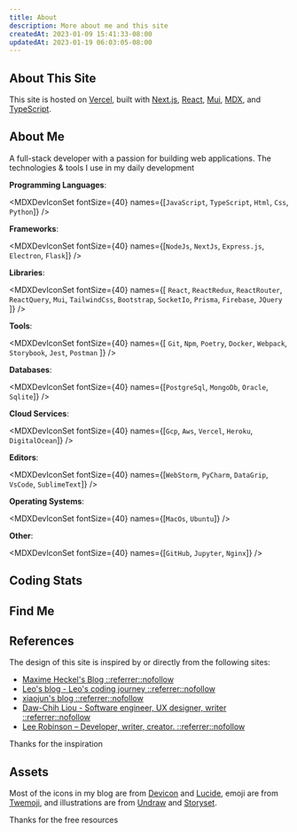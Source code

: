 ```yaml
---
title: About
description: More about me and this site
createdAt: 2023-01-09 15:41:33-08:00
updatedAt: 2023-01-19 06:03:05-08:00
---
```


## <i className='twa twa-artist-palette'></i> About This Site

This site is hosted on [Vercel](https://vercel.com), built with [Next.js](https://nextjs.org), [React](https://reactjs.org), [Mui](https://mui.com), [MDX](https://mdxjs.com), and [TypeScript](https://www.typescriptlang.org).

## <i className='twa twa-boy'></i> About Me

A full-stack developer with a passion for building web applications. The technologies & tools I use in my daily development <i className='twa twa-middle twa-backhand-index-pointing-down'></i>

**Programming Languages**:

<MDXDevIconSet
  fontSize={40}
  names={[`JavaScript`, `TypeScript`, `Html`, `Css`, `Python`]}
/>

**Frameworks**:

<MDXDevIconSet
  fontSize={40}
  names={[`NodeJs`, `NextJs`, `Express.js`, `Electron`, `Flask`]}
/>

**Libraries**:

<MDXDevIconSet
  fontSize={40}
  names={[
    `React`,
    `ReactRedux`,
    `ReactRouter`,
    `ReactQuery`,
    `Mui`,
    `TailwindCss`,
    `Bootstrap`,
    `SocketIo`,
    `Prisma`,
    `Firebase`,
    `JQuery`
  ]}
/>

**Tools**:

<MDXDevIconSet
  fontSize={40}
  names={[
    `Git`,
    `Npm`,
    `Poetry`,
    `Docker`,
    `Webpack`,
    `Storybook`,
    `Jest`,
    `Postman`
  ]}
/>

**Databases**:

<MDXDevIconSet
  fontSize={40}
  names={[`PostgreSql`, `MongoDb`, `Oracle`, `Sqlite`]}
/>

**Cloud Services**:

<MDXDevIconSet
  fontSize={40}
  names={[`Gcp`, `Aws`, `Vercel`, `Heroku`, `DigitalOcean`]}
/>

**Editors**:

<MDXDevIconSet
  fontSize={40}
  names={[`WebStorm`, `PyCharm`, `DataGrip`, `VsCode`, `SublimeText`]}
/>

**Operating Systems**:

<MDXDevIconSet fontSize={40} names={[`MacOs`, `Ubuntu`]} />

**Other**:

<MDXDevIconSet fontSize={40} names={[`GitHub`, `Jupyter`, `Nginx`]} />

## <i className='twa twa-bar-chart'></i> Coding Stats

<MDXCodingStats />

## <i className='twa twa-postbox'></i> Find Me

<MDXFindMe />

## <i className='twa twa-compass'></i> References

The design of this site is inspired by or directly from the following sites:

- [Maxime Heckel's Blog ::referrer::nofollow](https://blog.maximeheckel.com)
- [Leo's blog - Leo's coding journey ::referrer::nofollow](https://www.leohuynh.dev)
- [xiaojun's blog ::referrer::nofollow](https://www.xiaojun.im)
- [Daw-Chih Liou - Software engineer, UX designer, writer ::referrer::nofollow](https://dawchihliou.github.io)
- [Lee Robinson – Developer, writer, creator. ::referrer::nofollow](https://leerob.io)

Thanks for the inspiration <i className='twa twa-folded-hands'></i>

## <i className='twa twa-paperclip'></i> Assets

Most of the icons in my blog are from [Devicon](https://devicon.dev) and [Lucide](https://lucide.dev), emoji are from [Twemoji](https://twemoji.twitter.com), and illustrations are from [Undraw](https://undraw.co/illustrations) and [Storyset](https://storyset.com).

Thanks for the free resources <i className='twa twa-folded-hands'></i>
